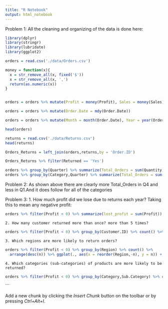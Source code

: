 ```yaml
---
title: "R Notebook"
output: html_notebook
---
```


Problem 1:
All the cleaning and organizing of the data is done here:

```r
library(dplyr)
library(stringr)
library(lubridate)
library(ggplot2)

orders = read.csv('./data/Orders.csv')

money = function(x){
  x = str_remove_all(x, fixed('$'))
  x = str_remove_all(x, ',')
  return(as.numeric(x))
}


orders = orders %>% mutate(Profit = money(Profit), Sales = money(Sales))

orders = orders %>% mutate(Order.Date = mdy(Order.Date))

orders = orders %>% mutate(Month = month(Order.Date), Year = year(Order.Date), Quarter = quarter(Order.Date))

head(orders)
```


```r

returns = read.csv('./data/Returns.csv')
head(returns)

Orders_Returns = left_join(orders,returns,by = 'Order.ID')

Orders_Returns %>% filter(Returned == 'Yes')
```


```r
orders %>% group_by(Quarter) %>% summarize(Total_Orders = sum(Quantity))
orders %>% group_by(Category,Quarter) %>% summarize(Total_Orders = sum(Quantity)) %>% ggplot(., aes(x = Quarter, y = Total_Orders)) + geom_col(aes(color = Category), position = position_dodge())
```
Problem 2:
As shown above there are clearly more Total_Orders in Q4 and less in Q1.And it does follow for all of the categories

Problem 3:
	1. How much profit did we lose due to returns each year?
	Taking this to mean any negative profit:
```r
orders %>% filter(Profit < 0) %>% summarize(lost_profit = sum(Profit))
```
	


	2. How many customer returned more than once? more than 5 times?
```r
orders %>% filter(Profit < 0) %>% group_by(Customer.ID) %>% count() %>% filter(n>4) %>% nrow()
```
	


	3. Which regions are more likely to return orders?
```r
orders %>% filter(Profit < 0) %>% group_by(Region) %>% count() %>% 
  arrange(desc(n)) %>% ggplot(., aes(x = reorder(Region,-n), y = n)) + geom_col() + theme(axis.text.x = element_text(face="bold",  angle=90))
```
	


	4. Which categories (sub-categories) of products are more likely to be returned?

```r
orders %>% filter(Profit < 0) %>% group_by(Category,Sub.Category) %>% count() %>% ggplot(., aes(x = reorder(Sub.Category,-n), y = n)) + geom_col() + theme(axis.text.x = element_text(face="bold",  angle=90))
```


```





Add a new chunk by clicking the *Insert Chunk* button on the toolbar or by pressing *Ctrl+Alt+I*.

